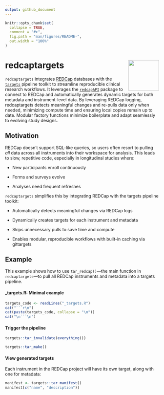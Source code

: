 ```yaml
---
output: github_document
---
```


<!-- README.md is generated from README.Rmd. Please edit that file -->

```r
knitr::opts_chunk$set(
  collapse = TRUE,
  comment = "#>",
  fig.path = "man/figures/README-",
  out.width = "100%"
)
```

# redcaptargets <img src="man/figures/logo.png" align="right" width="100" height="100"/>

<!-- badges: start -->

<!-- badges: end -->

`redcaptargets` integrates [REDCap](https://project-redcap.org/) databases with the [`targets`](https://books.ropensci.org/targets/) pipeline toolkit to streamline reproducible clinical research workflows. It leverages the [`redcapAPI`](https://cran.r-project.org/web/packages/redcapAPI/index.html) package to connect to REDCap and automatically generates dynamic targets for both metadata and instrument-level data. By leveraging REDCap logging, redcaptargets detects meaningful changes and re-pulls data only when needed, minimizing compute time and ensuring local copies remain up to date. Modular factory functions minimize boilerplate and adapt seamlessly to evolving study designs.

## Motivation

REDCap doesn’t support SQL-like queries, so users often resort to pulling *all* data across all instruments into their workspace for analysis. This leads to slow, repetitive code, especially in longitudinal studies where:

-   New participants enroll continuously

-   Forms and surveys evolve

-   Analyses need frequent refreshes

`redcaptargets` simplifies this by integrating REDCap with the targets pipeline toolkit:

-   Automatically detects meaningful changes via REDCap logs

-   Dynamically creates targets for each instrument and metadata

-   Skips unnecessary pulls to save time and compute

-   Enables modular, reproducible workflows with built-in caching via gittargets

## Example

This example shows how to use `tar_redcap()`—the main function in `redcaptargets`—to pull all REDCap instruments and metadata into a targets pipeline.

#### **\_targets.R: Minimal example**

```r
targets_code <- readLines("_targets.R")
cat("```r\n")
cat(paste(targets_code, collapse = "\n"))
cat("\n```\n")
```

#### Trigger the pipeline

```r
targets::tar_invalidate(everything())
```

```r
targets::tar_make()
```

#### View generated targets

Each instrument in the REDCap project will have its own target, along with one for metadata:

```r
manifest <- targets::tar_manifest()
manifest[c("name", "description")]
```
